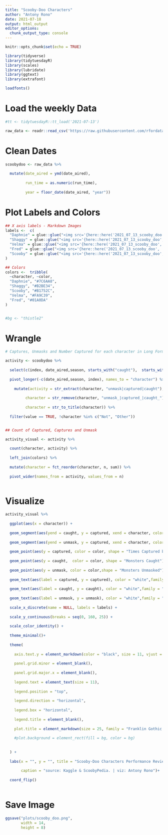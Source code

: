 ```yaml
---
title: "Scooby-Doo Characters"
author: "Antony Rono"
date: 2021-07-18
output: html_output
editor_options: 
  chunk_output_type: console
---
```


```r

knitr::opts_chunk$set(echo = TRUE)

library(tidyverse)
library(tidytuesdayR)
library(scales)
library(lubridate)
library(ggtext)
library(extrafont)

loadfonts()
```

# Load the weekly Data

```r

#tt <- tidytuesdayR::tt_load('2021-07-13')

raw_data <- readr::read_csv('https://raw.githubusercontent.com/rfordatascience/tidytuesday/master/data/2021/2021-07-13/scoobydoo.csv', na = c("NULL", "", NA))


```

# Clean Dates

```r

scoobydoo <- raw_data %>% 
  
  mutate(date_aired = ymd(date_aired),
         
         run_time = as.numeric(run_time),
         
         year = floor_date(date_aired, "year"))

```

# Plot Labels and Colors

```r

## X axis labels - Markdown Images
labels <-  c(
  "Daphnie" = glue::glue("<img src='{here::here('2021_07_13_scooby_doo', 'Images', 'daphne.png')}'width='56'/>"),
  "Shaggy" = glue::glue("<img src='{here::here('2021_07_13_scooby_doo', 'Images', 'shaggy.png')}'width='62'/>"),
  "Velma" = glue::glue("<img src='{here::here('2021_07_13_scooby_doo', 'Images', 'velma.png')}'width='62'/>"),
  "Fred" = glue::glue("<img src='{here::here('2021_07_13_scooby_doo', 'Images', 'fred.png')}'width='62'/>"),
  "Scooby" = glue::glue("<img src='{here::here('2021_07_13_scooby_doo', 'Images', 'scooby.png')}'width='62'/>")
)

## Colors
colors <-  tribble(
  ~character, ~color,
  "Daphnie", "#7C6AA8",
  "Shaggy", "#B2BE34",
  "Scooby", "#B1752C",
  "Velma", "#FA9C39", 
  "Fred", "#01A0DA"
)


#bg <- "thistle2"
```


# Wrangle

```r

# Captures, Unmasks and Number Captured for each character in Long Format 

activity <- scoobydoo %>% 
  
  select(c(index, date_aired,season, starts_with("caught"),  starts_with("unmask"),  starts_with("captured"))) %>% #selecting columns of interest
  
  pivot_longer(-c(date_aired,season, index), names_to = "character") %>% #Long Format
  
    mutate(activity = str_extract(character, "unmask|captured|caught"),  # Extracting each category
           
         character = str_remove(character, "unmask_|captured_|caught_"),
         
         character = str_to_title(character)) %>% 
  
  filter(value == TRUE, !character %in% c("Not", "Other")) 


## Count of Captured, Captures and Unmask

activity_visual <- activity %>% 
  
  count(character, activity) %>% 
  
  left_join(colors) %>% 
  
  mutate(character = fct_reorder(character, n, sum)) %>% 
  
  pivot_wider(names_from = activity, values_from = n)



```

# Visualize

```r

activity_visual %>% 
  
  ggplot(aes(x = character)) +
  
  geom_segment(aes(yend = caught, y = captured, xend = character, color = color), size = 3)+
  
  geom_segment(aes(yend = unmask, y = captured, xend = character, color = color), size = 3) +
  
  geom_point(aes(y = captured, color = color, shape = "Times Captured by Monster"), size = 8 ) +
  
  geom_point(aes(y = caught,  color = color, shape = "Monsters Caught"), size = 8,) +
  
  geom_point(aes(y = unmask, color = color,shape = "Monsters Unmasked"),size = 8) +
  
  geom_text(aes(label = captured, y = captured), color = "white",family = "Franklin Gothic Demi") +
  
  geom_text(aes(label = caught, y = caught), color = "white",family = "Franklin Gothic Demi") +
  
  geom_text(aes(label = unmask, y = unmask), color = "white",family = "Franklin Gothic Demi") +
  
  scale_x_discrete(name = NULL, labels = labels) +
  
  scale_y_continuous(breaks = seq(0, 160, 25)) +
  
  scale_color_identity() +
  
  theme_minimal()+
  
  theme(
    
    axis.text.y = element_markdown(color = "black", size = 11, vjust = .3),
    
    panel.grid.minor = element_blank(),
    
    panel.grid.major.x = element_blank(),
    
    legend.text = element_text(size = 11),
        
    legend.position = "top",   
    
    legend.direction = "horizontal",    
    
    legend.box = "horizontal",
    
    legend.title = element_blank(),
    
    plot.title = element_markdown(size = 25, family = "Franklin Gothic Demi", hjust = 0)
    
    #plot.background = element_rect(fill = bg, color = bg)
        
    
  ) +
  
  labs(x = "", y = "", title = "Scooby-Doo Characters Performance Review - <span style='color:#7C6AA8;'>**Oh Daphnie!**</span>",
       
       caption = "source: Kaggle & ScoobyPedia. | viz: Antony Rono")+
  
  coord_flip() 
  

```

# Save Image

```r
ggsave("plots/scooby_doo.png", 
       width = 14, 
       height = 8)

```
